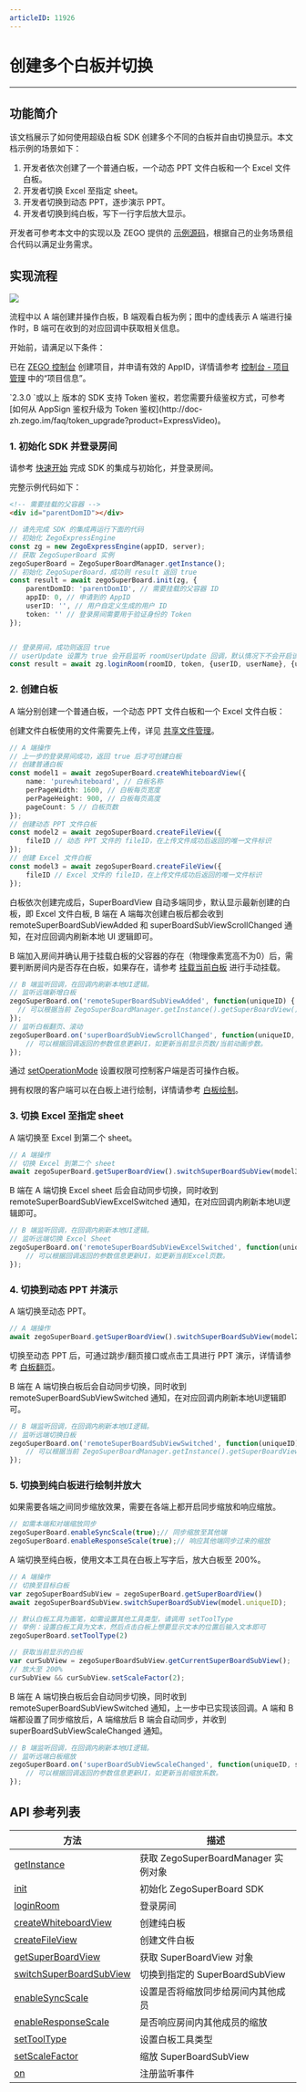 ```yaml
---
articleID: 11926
---
```


# 创建多个白板并切换
 
- - -
## 功能简介
该文档展示了如何使用超级白板 SDK 创建多个不同的白板并自由切换显示。本文档示例的场景如下：
1. 开发者依次创建了一个普通白板，一个动态 PPT 文件白板和一个 Excel 文件白板。
2. 开发者切换 Excel 至指定 sheet。
3. 开发者切换到动态 PPT，逐步演示 PPT。
4. 开发者切换到纯白板，写下一行字后放大显示。

开发者可参考本文中的实现以及 ZEGO 提供的 [示例源码](../Quick%20Start/Run%20Demo.mdx)，根据自己的业务场景组合代码以满足业务需求。

## 实现流程

<Frame width="512" height="auto" caption=""><img src="https://storage.zego.im/sdk-doc/Pics/WhiteboardView/Superboard_bestpractice_web.png" /></Frame>

流程中以 A 端创建并操作白板，B 端观看白板为例；图中的虚线表示 A 端进行操作时，B 端可在收到的对应回调中获取相关信息。

开始前，请满足以下条件：

已在 [ZEGO 控制台](https://console.zego.im) 创建项目，并申请有效的 AppID，详情请参考 [控制台 - 项目管理](https://doc-zh.zego.im/article/12107) 中的“项目信息”。

<Warning title="Warning">
`2.3.0 `或以上 版本的 SDK 支持 Token 鉴权，若您需要升级鉴权方式，可参考 [如何从 AppSign 鉴权升级为 Token 鉴权](http://doc-zh.zego.im/faq/token_upgrade?product=ExpressVideo)。
</Warning>

### 1. 初始化 SDK 并登录房间

请参考 [快速开始](../Quick%20Start/create%20white%20board.mdx) 完成 SDK 的集成与初始化，并登录房间。

完整示例代码如下：


```html
<!-- 需要挂载的父容器 -->
<div id="parentDomID"></div>
```

```typescript
// 请先完成 SDK 的集成再运行下面的代码
// 初始化 ZegoExpressEngine
const zg = new ZegoExpressEngine(appID, server);
// 获取 ZegoSuperBoard 实例
zegoSuperBoard = ZegoSuperBoardManager.getInstance();
// 初始化 ZegoSuperBoard，成功则 result 返回 true  
const result = await zegoSuperBoard.init(zg, {
    parentDomID: 'parentDomID', // 需要挂载的父容器 ID
    appID: 0, // 申请到的 AppID
    userID: '', // 用户自定义生成的用户 ID
    token: '' // 登录房间需要用于验证身份的 Token
});


// 登录房间，成功则返回 true
// userUpdate 设置为 true 会开启监听 roomUserUpdate 回调，默认情况下不会开启该监听
const result = await zg.loginRoom(roomID, token, {userID, userName}, {userUpdate: true});
```

### 2. 创建白板

A 端分别创建一个普通白板，一个动态 PPT 文件白板和一个 Excel 文件白板：

<Note title="Note">

创建文件白板使用的文件需要先上传，详见 [共享文件管理](../basic%20Func/File%20manage.mdx)。

</Note>

```typescript
// A 端操作
// 上一步的登录房间成功，返回 true 后才可创建白板
// 创建普通白板
const model1 = await zegoSuperBoard.createWhiteboardView({
    name: 'purewhiteboard', // 白板名称
    perPageWidth: 1600, // 白板每页宽度
    perPageHeight: 900, // 白板每页高度
    pageCount: 5 // 白板页数
});
// 创建动态 PPT 文件白板
const model2 = await zegoSuperBoard.createFileView({
    fileID // 动态 PPT 文件的 fileID，在上传文件成功后返回的唯一文件标识
});
// 创建 Excel 文件白板
const model3 = await zegoSuperBoard.createFileView({
    fileID // Excel 文件的 fileID，在上传文件成功后返回的唯一文件标识
});
```
白板依次创建完成后，SuperBoardView 自动多端同步，默认显示最新创建的白板，即 Excel 文件白板, B 端在 A 端每次创建白板后都会收到 remoteSuperBoardSubViewAdded 和 superBoardSubViewScrollChanged 通知，在对应回调内刷新本地 UI 逻辑即可。
<Warning title="Warning">

B 端加入房间并确认用于挂载白板的父容器的存在（物理像素宽高不为0）后，需要判断房间内是否存在白板，如果存在，请参考 [挂载当前白板](../Quick%20Start/create%20white%20board.mdx#5-挂载当前白板) 进行手动挂载。

</Warning>

```typescript
// B 端监听回调，在回调内刷新本地UI逻辑。
// 监听远端新增白板
zegoSuperBoard.on('remoteSuperBoardSubViewAdded', function(uniqueID) {
  // 可以根据当前 ZegoSuperBoardManager.getInstance().getSuperBoardView().getCurrentSuperBoardSubView().getModel() 的信息更新UI，如更新当前显示白板/文件名称。
});
// 监听白板翻页、滚动
zegoSuperBoard.on('superBoardSubViewScrollChanged', function(uniqueID, page, step) {
    // 可以根据回调返回的参数信息更新UI，如更新当前显示页数/当前动画步数。
});
```

通过 [setOperationMode](@setOperationMode) 设置权限可控制客户端是否可操作白板。

拥有权限的客户端可以在白板上进行绘制，详情请参考 [白板绘制](../basic%20Func/sketch.mdx)。

### 3. 切换 Excel 至指定 sheet

A 端切换至 Excel 到第二个 sheet。
```typescript
// A 端操作
// 切换 Excel 到第二个 sheet
await zegoSuperBoard.getSuperBoardView().switchSuperBoardSubView(model3.uniqueID, 1 );
```

B 端在 A 端切换 Excel sheet 后会自动同步切换，同时收到 remoteSuperBoardSubViewExcelSwitched 通知，在对应回调内刷新本地UI逻辑即可。
```typescript
// B 端监听回调，在回调内刷新本地UI逻辑。
// 监听远端切换 Excel Sheet
zegoSuperBoard.on('remoteSuperBoardSubViewExcelSwitched', function(uniqueID, sheetIndex) {
    // 可以根据回调返回的参数信息更新UI，如更新当前Excel页数。
});
```

### 4. 切换到动态 PPT 并演示

A 端切换至动态 PPT。
```typescript
// A 端操作
await zegoSuperBoard.getSuperBoardView().switchSuperBoardSubView(model2.uniqueID );
```
切换至动态 PPT 后，可通过跳步/翻页接口或点击工具进行 PPT 演示，详情请参考 [白板翻页](../basic%20Func/scale%20And%20flip.mdx)。

B 端在 A 端切换白板后会自动同步切换，同时收到 remoteSuperBoardSubViewSwitched 通知，在对应回调内刷新本地UI逻辑即可。
```typescript
// B 端监听回调，在回调内刷新本地UI逻辑。
// 监听远端切换白板
zegoSuperBoard.on('remoteSuperBoardSubViewSwitched', function(uniqueID) {
    // 可以根据当前 ZegoSuperBoardManager.getInstance().getSuperBoardView().getCurrentSuperBoardSubView().getModel() 的信息更新UI，如更新当前显示白板/文件名称。
});
```

### 5. 切换到纯白板进行绘制并放大
如果需要各端之间同步缩放效果，需要在各端上都开启同步缩放和响应缩放。
```typescript
// 如需本端和对端缩放同步
zegoSuperBoard.enableSyncScale(true);// 同步缩放至其他端
zegoSuperBoard.enableResponseScale(true);// 响应其他端同步过来的缩放
```

A 端切换至纯白板，使用文本工具在白板上写字后，放大白板至 200%。
```typescript
// A 端操作
// 切换至目标白板
var zegoSuperBoardSubView = zegoSuperBoard.getSuperBoardView()
await zegoSuperBoardSubView.switchSuperBoardSubView(model.uniqueID);

// 默认白板工具为画笔，如需设置其他工具类型，请调用 setToolType
// 举例：设置白板工具为文本，然后点击白板上想要显示文本的位置后输入文本即可
zegoSuperBoard.setToolType(2)

// 获取当前显示的白板
var curSubView = zegoSuperBoardSubView.getCurrentSuperBoardSubView();
// 放大至 200%
curSubView && curSubView.setScaleFactor(2);
```
B 端在 A 端切换白板后会自动同步切换，同时收到 remoteSuperBoardSubViewSwitched 通知，上一步中已实现该回调。A 端和 B 端都设置了同步缩放后，A 端缩放后 B 端会自动同步，并收到 superBoardSubViewScaleChanged 通知。

```typescript
// B 端监听回调，在回调内刷新本地UI逻辑。
// 监听远端白板缩放
zegoSuperBoard.on('superBoardSubViewScaleChanged', function(uniqueID, scale) {
    // 可以根据回调返回的参数信息更新UI，如更新当前缩放系数。
}); 
```

## API 参考列表
| 方法                                                                                                  | 描述                                |
| ----------------------------------------------------------------------------------------------------- | ----------------------------------- |
| [getInstance](@getInstance)                                                                           | 获取 ZegoSuperBoardManager 实例对象 |
| [init](@init)                                                                                         | 初始化 ZegoSuperBoard SDK           |
| [loginRoom](/article/api?doc=Express_Video_SDK_API~javascript_web~class~ZegoExpressEngine#login-room) | 登录房间                            |
| [createWhiteboardView](@createWhiteboardView)                                                         | 创建纯白板                          |
| [createFileView](@createFileView)                                                                     | 创建文件白板                        |
| [getSuperBoardView](@getSuperBoardView)                                                               | 获取 SuperBoardView 对象            |
| [switchSuperBoardSubView](@switchSuperBoardSubView)                                                   | 切换到指定的 SuperBoardSubView      |
| [enableSyncScale](@enableSyncScale)                                                                   | 设置是否将缩放同步给房间内其他成员  |
| [enableResponseScale](@enableResponseScale)                                                           | 是否响应房间内其他成员的缩放        |
| [setToolType](@setToolType)                                                                           | 设置白板工具类型                    |
| [setScaleFactor](@setScaleFactor)                                                                     | 缩放 SuperBoardSubView              |
| [on](@on)                                                                                             | 注册监听事件                        |
